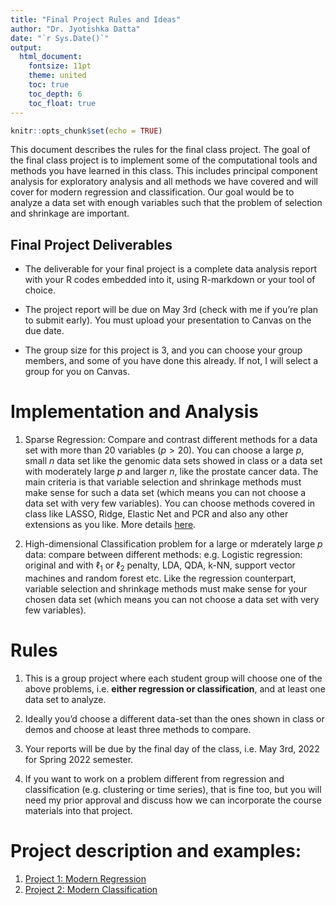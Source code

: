 ```yaml
---
title: "Final Project Rules and Ideas"
author: "Dr. Jyotishka Datta"
date: "`r Sys.Date()`"
output: 
  html_document:
    fontsize: 11pt
    theme: united
    toc: true
    toc_depth: 6
    toc_float: true
---
```


```r
knitr::opts_chunk$set(echo = TRUE)
```

This document describes the rules for the final class project. The goal of the final class project is to implement some of the computational tools and methods you have learned in this class. This includes principal component analysis for exploratory analysis and all methods we have covered and will cover for modern regression and classification. Our goal would be to analyze a data set with enough variables such that the problem of selection and shrinkage are important.  

## Final Project Deliverables 

-  The deliverable for your final project is a complete data analysis report with your R codes embedded into it, using R-markdown or your tool of choice.  

-  The project report will be due on May 3rd (check with me if you're plan to submit early). You must upload your presentation to Canvas on the due date. 

-  The group size for this project is 3, and you can choose your group members, and some of you have done this already. If not, I will select a group for you on Canvas. 

# Implementation and Analysis

1.  Sparse Regression: Compare and contrast different methods for a data set with more than 20 variables ($p > 20$). You can choose a large $p$, small $n$ data set like the genomic data sets showed in class or a data set with moderately large $p$ and larger $n$, like the prostate cancer data. The main criteria is that variable selection and shrinkage methods must make sense for such a data set (which means you can not choose a data set with very few variables). You can choose methods covered in class like LASSO, Ridge, Elastic Net and PCR and also any other extensions as you like. More details [here](https://dattahub.github.io/stat5525/project-1-spring-2022.html).

2.  High-dimensional Classification problem for a large or mderately large $p$ data: compare between different methods: e.g. Logistic regression: original and with $\ell_1$ or $\ell_2$ penalty, LDA, QDA, k-NN, support vector machines and random forest etc. Like the regression counterpart, variable selection and shrinkage methods must make sense for your chosen data set (which means you can not choose a data set with very few variables). 

# Rules

1. This is a group project where each student group will choose one of the above problems, i.e. **either regression or classification**, and at least one data set to analyze. 

2. Ideally you'd choose a different data-set than the ones shown in class or demos and choose at least three methods to compare. 

3. Your reports will be due by the final day of the class, i.e. May 3rd, 2022 for Spring 2022 semester. 

4. If you want to work on a problem different from regression and classification (e.g. clustering or time series), that is fine too, but you will need my prior approval and discuss how we can incorporate the course materials into that project. 

# Project description and examples: 

1. [Project 1: Modern Regression](https://dattahub.github.io/stat5525/project-1-spring-2022.html)
2. [Project 2: Modern Classification](https://dattahub.github.io/stat5525/project-2-spring-2022.html)
